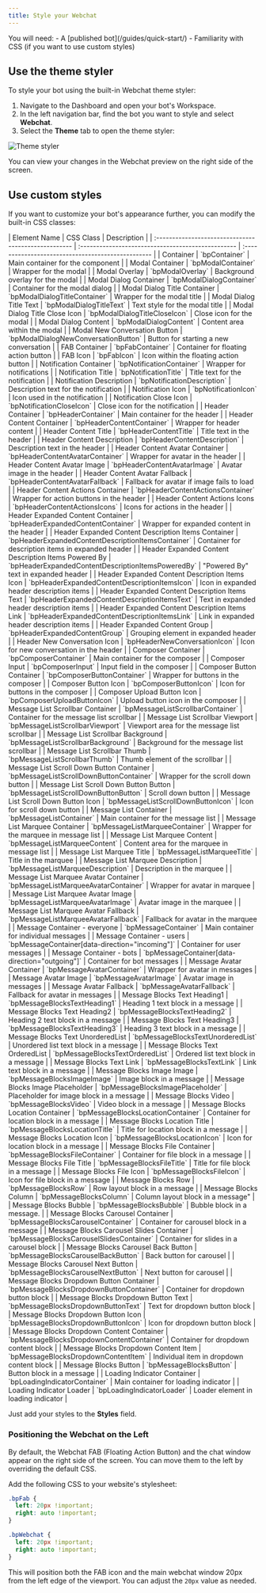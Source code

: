 ```yaml
---
title: Style your Webchat
---
```



<Info>
    You will need:
    - A [published bot](/guides/quick-start/)
    - Familiarity with CSS (if you want to use custom styles)
</Info>

## Use the theme styler

To style your bot using the built-in Webchat theme styler:

1. Navigate to the Dashboard and open your bot's Workspace.
2. In the left navigation bar, find the bot you want to style and select **Webchat**.
3. Select the **Theme** tab to open the theme styler:

![Theme styler](./assets/theme-styler.png)

You can view your changes in the Webchat preview on the right side of the screen.

## Use custom styles

If you want to customize your bot's appearance further, you can modify the built-in CSS classes:

<Accordion title="CSS Classes" icon="fa-info-circle">
   | Element Name                                         | CSS Class                                          | Description                                        |
   | :--------------------------------------------------- | :------------------------------------------------- | :------------------------------------------------- |
   | Container                                            | `bpContainer`                                      | Main container for the component                   |
   | Modal Container                                      | `bpModalContainer`                                 | Wrapper for the modal                              |
   | Modal Overlay                                        | `bpModalOverlay`                                   | Background overlay for the modal                   |
   | Modal Dialog Container                               | `bpModalDialogContainer`                           | Container for the modal dialog                     |
   | Modal Dialog Title Container                         | `bpModalDialogTitleContainer`                      | Wrapper for the modal title                        |
   | Modal Dialog Title Text                              | `bpModalDialogTitleText`                           | Text style for the modal title                     |
   | Modal Dialog Title Close Icon                        | `bpModalDialogTitleCloseIcon`                      | Close icon for the modal                           |
   | Modal Dialog Content                                 | `bpModalDialogContent`                             | Content area within the modal                      |
   | Modal New Conversation Button                        | `bpModalDialogNewConversationButton`               | Button for starting a new conversation             |
   | FAB Container                                        | `bpFabContainer`                                   | Container for floating action button               |
   | FAB Icon                                             | `bpFabIcon`                                        | Icon within the floating action button             |
   | Notification Container                               | `bpNotificationContainer`                          | Wrapper for notifications                          |
   | Notification Title                                   | `bpNotificationTitle`                              | Title text for the notification                    |
   | Notification Description                             | `bpNotificationDescription`                        | Description text for the notification              |
   | Notification Icon                                    | `bpNotificationIcon`                               | Icon used in the notification                      |
   | Notification Close Icon                              | `bpNotificationCloseIcon`                          | Close icon for the notification                    |
   | Header Container                                     | `bpHeaderContainer`                                | Main container for the header                      |
   | Header Content Container                             | `bpHeaderContentContainer`                         | Wrapper for header content                         |
   | Header Content Title                                 | `bpHeaderContentTitle`                             | Title text in the header                           |
   | Header Content Description                           | `bpHeaderContentDescription`                       | Description text in the header                     |
   | Header Content Avatar Container                      | `bpHeaderContentAvatarContainer`                   | Wrapper for avatar in the header                   |
   | Header Content Avatar Image                          | `bpHeaderContentAvatarImage`                       | Avatar image in the header                         |
   | Header Content Avatar Fallback                       | `bpHeaderContentAvatarFallback`                    | Fallback for avatar if image fails to load         |
   | Header Content Actions Container                     | `bpHeaderContentActionsContainer`                  | Wrapper for action buttons in the header           |
   | Header Content Actions Icons                         | `bpHeaderContentActionsIcons`                      | Icons for actions in the header                    |
   | Header Expanded Content Container                    | `bpHeaderExpandedContentContainer`                 | Wrapper for expanded content in the header         |
   | Header Expanded Content Description Items Container  | `bpHeaderExpandedContentDescriptionItemsContainer` | Container for description items in expanded header |
   | Header Expanded Content Description Items Powered By | `bpHeaderExpandedContentDescriptionItemsPoweredBy` | "Powered By" text in expanded header               |
   | Header Expanded Content Description Items Icon       | `bpHeaderExpandedContentDescriptionItemsIcon`      | Icon in expanded header description items          |
   | Header Expanded Content Description Items Text       | `bpHeaderExpandedContentDescriptionItemsText`      | Text in expanded header description items          |
   | Header Expanded Content Description Items Link       | `bpHeaderExpandedContentDescriptionItemsLink`      | Link in expanded header description items          |
   | Header Expanded Content Group                        | `bpHeaderExpandedContentGroup`                     | Grouping element in expanded header                |
   | Header New Conversation Icon                         | `bpHeaderNewConversationIcon`                      | Icon for new conversation in the header            |
   | Composer Container                                   | `bpComposerContainer`                              | Main container for the composer                    |
   | Composer Input                                       | `bpComposerInput`                                  | Input field in the composer                        |
   | Composer Button Container                            | `bpComposerButtonContainer`                        | Wrapper for buttons in the composer                |
   | Composer Button Icon                                 | `bpComposerButtonIcon`                             | Icon for buttons in the composer                   |
   | Composer Upload Button Icon                          | `bpComposerUploadButtonIcon`                       | Upload button icon in the composer                 |
   | Message List Scrollbar Container                     | `bpMessageListScrollbarContainer`                  | Container for the message list scrollbar           |
   | Message List Scrollbar Viewport                      | `bpMessageListScrollbarViewport`                   | Viewport area for the message list scrollbar       |
   | Message List Scrollbar Background                    | `bpMessageListScrollbarBackground`                 | Background for the message list scrollbar          |
   | Message List Scrollbar Thumb                         | `bpMessageListScrollbarThumb`                      | Thumb element of the scrollbar                     |
   | Message List Scroll Down Button Container            | `bpMessageListScrollDownButtonContainer`           | Wrapper for the scroll down button                 |
   | Message List Scroll Down Button Button               | `bpMessageListScrollDownButtonButton`              | Scroll down button                                 |
   | Message List Scroll Down Button Icon                 | `bpMessageListScrollDownButtonIcon`                | Icon for scroll down button                        |
   | Message List Container                               | `bpMessageListContainer`                           | Main container for the message list                |
   | Message List Marquee Container                       | `bpMessageListMarqueeContainer`                    | Wrapper for the marquee in message list            |
   | Message List Marquee Content                         | `bpMessageListMarqueeContent`                      | Content area for the marquee in message list       |
   | Message List Marquee Title                           | `bpMessageListMarqueeTitle`                        | Title in the marquee                               |
   | Message List Marquee Description                     | `bpMessageListMarqueeDescription`                  | Description in the marquee                         |
   | Message List Marquee Avatar Container                | `bpMessageListMarqueeAvatarContainer`              | Wrapper for avatar in marquee                      |
   | Message List Marquee Avatar Image                    | `bpMessageListMarqueeAvatarImage`                  | Avatar image in the marquee                        |
   | Message List Marquee Avatar Fallback                 | `bpMessageListMarqueeAvatarFallback`               | Fallback for avatar in the marquee                 |
   | Message Container - everyone                         | `bpMessageContainer`                               | Main container for individual messages             |
   | Message Container - users                            | `bpMessageContainer[data-direction="incoming"]`    | Container for user messages                        |
   | Message Container - bots                             | `bpMessageContainer[data-direction="outgoing"]`    | Container for bot messages                         |
   | Message Avatar Container                             | `bpMessageAvatarContainer`                         | Wrapper for avatar in messages                     |
   | Message Avatar Image                                 | `bpMessageAvatarImage`                             | Avatar image in messages                           |
   | Message Avatar Fallback                              | `bpMessageAvatarFallback`                          | Fallback for avatar in messages                    |
   | Message Blocks Text Heading1                         | `bpMessageBlocksTextHeading1`                      | Heading 1 text block in a message                  |
   | Message Blocks Text Heading2                         | `bpMessageBlocksTextHeading2`                      | Heading 2 text block in a message                  |
   | Message Blocks Text Heading3                         | `bpMessageBlocksTextHeading3`                      | Heading 3 text block in a message                  |
   | Message Blocks Text UnorderedList                    | `bpMessageBlocksTextUnorderedList`                 | Unordered list text block in a message             |
   | Message Blocks Text OrderedList                      | `bpMessageBlocksTextOrderedList`                   | Ordered list text block in a message               |
   | Message Blocks Text Link                             | `bpMessageBlocksTextLink`                          | Link text block in a message                       |
   | Message Blocks Image Image                           | `bpMessageBlocksImageImage`                        | Image block in a message                           |
   | Message Blocks Image Placeholder                     | `bpMessageBlocksImagePlaceholder`                  | Placeholder for image block in a message           |
   | Message Blocks Video                                 | `bpMessageBlocksVideo`                             | Video block in a message                           |
   | Message Blocks Location Container                    | `bpMessageBlocksLocationContainer`                 | Container for location block in a message          |
   | Message Blocks Location Title                        | `bpMessageBlocksLocationTitle`                     | Title for location block in a message              |
   | Message Blocks Location Icon                         | `bpMessageBlocksLocationIcon`                      | Icon for location block in a message               |
   | Message Blocks File Container                        | `bpMessageBlocksFileContainer`                     | Container for file block in a message              |
   | Message Blocks File Title                            | `bpMessageBlocksFileTitle`                         | Title for file block in a message                  |
   | Message Blocks File Icon                             | `bpMessageBlocksFileIcon`                          | Icon for file block in a message                   |
   | Message Blocks Row                                   | `bpMessageBlocksRow`                               | Row layout block in a message                      |
   | Message Blocks Column                                | `bpMessageBlocksColumn`                            | Column layout block in a message"                  |
   | Message Blocks Bubble                                | `bpMessageBlocksBubble`                            | Bubble block in a message.                         |
   | Message Blocks Carousel Container                    | `bpMessageBlocksCarouselContainer`                 | Container for carousel block in a message          |
   | Message Blocks Carousel Slides Container             | `bpMessageBlocksCarouselSlidesContainer`           | Container for slides in a carousel block           |
   | Message Blocks Carousel Back Button                  | `bpMessageBlocksCarouselBackButton`                | Back button for carousel                           |
   | Message Blocks Carousel Next Button                  | `bpMessageBlocksCarouselNextButton`                | Next button for carousel                           |
   | Message Blocks Dropdown Button Container             | `bpMessageBlocksDropdownButtonContainer`           | Container for dropdown button block                |
   | Message Blocks Dropdown Button Text                  | `bpMessageBlocksDropdownButtonText`                | Text for dropdown button block                     |
   | Message Blocks Dropdown Button Icon                  | `bpMessageBlocksDropdownButtonIcon`                | Icon for dropdown button block                     |
   | Message Blocks Dropdown Content Container            | `bpMessageBlocksDropdownContentContainer`          | Container for dropdown content block               |
   | Message Blocks Dropdown Content Item                 | `bpMessageBlocksDropdownContentItem`               | Individual item in dropdown content block          |
   | Message Blocks Button                                | `bpMessageBlocksButton`                            | Button block in a message                          |
   | Loading Indicator Container                          | `bpLoadingIndicatorContainer`                      | Main container for loading indicator               |
   | Loading Indicator Loader                             | `bpLoadingIndicatorLoader`                         | Loader element in loading indicator                |
</Accordion>

Just add your styles to the **Styles** field.

### Positioning the Webchat on the Left

By default, the Webchat FAB (Floating Action Button) and the chat window appear on the right side of the screen. You can move them to the left by overriding the default CSS.

Add the following CSS to your website's stylesheet:

```css
.bpFab {
  left: 20px !important;
  right: auto !important;
}

.bpWebchat {
  left: 20px !important;
  right: auto !important;
}
```

This will position both the FAB icon and the main webchat window 20px from the left edge of the viewport. You can adjust the `20px` value as needed.
